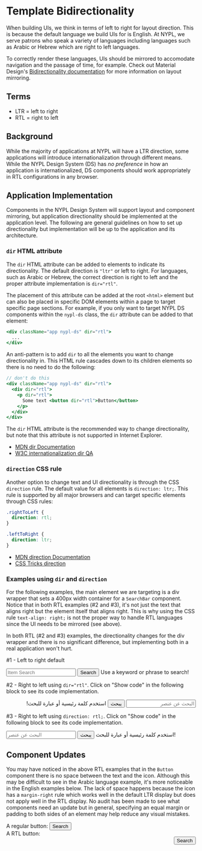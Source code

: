 
<Meta title="Bidirectionality" />

# Template Bidirectionality

When building UIs, we think in terms of left to right for layout direction. This
is because the default language we build UIs for is English. At NYPL, we serve
patrons who speak a variety of languages including languages such as Arabic or
Hebrew which are right to left languages.

To correctly render these languages, UIs should be mirrored to accomodate navigation
and the passage of time, for example. Check out Material Design's
[Bidirectionality documentation](https://material.io/design/usability/bidirectionality.html)
for more information on layout mirroring.

## Terms

- LTR = left to right
- RTL = right to left

## Background

While the majority of applications at NYPL will have a LTR direction, some applications
will introduce internationalization through different means. While the NYPL Design
System (DS) has _no preference_ in how an application is internationalized, DS
components should work appropriately in RTL configurations in any browser.

## Application Implementation

Components in the NYPL Design System will support layout and component mirroring,
but application directionality should be implemented at the application level. The
following are general guidelines on how to set up directionality but implementation
will be up to the application and its architecture.

### `dir` HTML attribute

The `dir` HTML attribute can be added to elements to indicate its directionality.
The default direction is `"ltr"` or left to right. For languages, such as Arabic
or Hebrew, the correct direction is right to left and the proper attribute
implementation is `dir="rtl"`.

The placement of this attribute can be added at the root `<html>` element but can
also be placed in specific DOM elements within a page to target specific page sections.
For example, if you only want to target NYPL DS components within the `nypl-ds` class,
the `dir` attribute can be added to that element:

```jsx
<div className="app nypl-ds" dir="rtl">
  ...
</div>
```

An anti-pattern is to add `dir` to all the elements you want to change directionality
in. This HTML rule cascades down to its children elements so there is no need to
do the following:

```jsx
// don't do this
<div className="app nypl-ds" dir="rtl">
  <div dir="rtl">
    <p dir="rtl">
      Some text <button dir="rtl">Button</button>
    </p>
  </div>
</div>
```

The `dir` HTML attribute is the recommended way to change directionality, but note
that this attribute is not supported in Internet Explorer.

- [MDN dir Documentation](https://developer.mozilla.org/en-US/docs/Web/HTML/Global_attributes/dir)
- [W3C internationalization dir QA](https://www.w3.org/International/questions/qa-html-dir)

### `direction` CSS rule

Another option to change text and UI directionality is through the CSS `direction`
rule. The default value for all elements is `direction: ltr;`. This rule is
supported by all major browsers and can target specific elements through CSS rules:

```css
.rightToLeft {
  direction: rtl;
}

.leftToRight {
  direction: ltr;
}
```

- [MDN direction Documentation](https://developer.mozilla.org/en-US/docs/Web/CSS/direction)
- [CSS Tricks direction](https://css-tricks.com/almanac/properties/d/direction/)

### Examples using `dir` and `direction`

For the following examples, the main element we are targeting is a div wrapper
that sets a 400px width container for a `SearchBar` component. Notice that in both
RTL examples (#2 and #3), it's not just the text that aligns right but the element
itself that aligns right. This is why using the CSS rule `text-align: right;` is
not the proper way to handle RTL languages since the UI needs to be mirrored (see above).

In both RTL (#2 and #3) examples, the directionality changes for the div wrapper
and there is no significant difference, but implementing both in a real application
won't hurt.

#1 - Left to right default

<Canvas>
  <div style={{ width: "400px" }}>
    <SearchBar>
      <Input
        ariaLabelledBy="button-ex1"
        id="input-ex1"
        placeholder="Item Search"
        required={true}
        type={InputTypes.text}
        attributes={{
          ["aria-describedby"]: "error-helperText-ex1",
        }}
      />
      <Button buttonType={ButtonTypes.Primary} id="button-ex1" type="submit">
        <Icon
          name={IconNames.search}
          decorative={true}
          modifiers={["small", "icon-left"]}
        />
        Search
      </Button>
    </SearchBar>
    <HelperErrorText id="error-helperText-ex1">
      Use a keyword or phrase to search!
    </HelperErrorText>
  </div>
</Canvas>

#2 - Right to left using `dir="rtl"`. Click on "Show code" in the following
block to see its code implementation.

<Canvas>
  <div dir="rtl">
    <div style={{ width: "400px" }}>
      <SearchBar>
        <Input
          ariaLabelledBy="button-ex2"
          id="input-ex2"
          placeholder="البحث عن عنصر"
          required={true}
          type={InputTypes.text}
          attributes={{
            ["aria-describedby"]: "error-helperText-ex2",
          }}
        />
        <Button buttonType={ButtonTypes.Primary} id="button-ex2" type="submit">
          <Icon
            name={IconNames.search}
            decorative={true}
            modifiers={["small", "icon-left"]}
          />
          يبحث
        </Button>
      </SearchBar>
      <HelperErrorText id="error-helperText-ex2">
        استخدم كلمة رئيسية أو عبارة للبحث!
      </HelperErrorText>
    </div>
  </div>
</Canvas>

#3 - Right to left using `direction: rtl;`. Click on "Show code" in the following
block to see its code implementation.

<Canvas>
  <div style={{ direction: "rtl" }}>
    <div style={{ width: "400px" }}>
      <SearchBar>
        <Input
          ariaLabelledBy="button-ex3"
          id="input-ex3"
          placeholder="البحث عن عنصر"
          required={true}
          type={InputTypes.text}
          attributes={{
            ["aria-describedby"]: "error-helperText-ex3",
          }}
        />
        <Button buttonType={ButtonTypes.Primary} id="button-ex3" type="submit">
          <Icon
            name={IconNames.search}
            decorative={true}
            modifiers={["small", "icon-left"]}
          />
          يبحث
        </Button>
      </SearchBar>
      <HelperErrorText id="error-helperText-ex3">
        استخدم كلمة رئيسية أو عبارة للبحث!
      </HelperErrorText>
    </div>
  </div>
</Canvas>

## Component Updates

You may have noticed in the above RTL examples that in the `Button` component
there is no space between the text and the icon. Although this may be difficult
to see in the Arabic language example, it's more noticeable in the English examples
below. The lack of space happens because the icon has a `margin-right` rule
which works well in the default LTR display but does not apply well in the RTL
display. No audit has been made to see what components need an update but in
general, specifying an equal margin or padding to both sides of an element may
help reduce any visual mistakes.

<Canvas>
  <div style={{ display: "flex", "flex-direction": "column" }}>
    <div style={{ width: "300px" }}>
      A regular button:
      <Button buttonType={ButtonTypes.Primary} id="button-ex4" type="submit">
        <Icon
          name={IconNames.search}
          decorative={true}
          modifiers={["small", "icon-left"]}
        />
        Search
      </Button>
    </div>
    <div style={{ width: "300px" }}>
      A RTL button:
      <div dir="rtl">
        <Button buttonType={ButtonTypes.Primary} id="button-ex5" type="submit">
          <Icon
            name={IconNames.search}
            decorative={true}
            modifiers={["small", "icon-left"]}
          />
          Search
        </Button>
      </div>
    </div>
  </div>
</Canvas>
